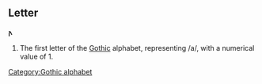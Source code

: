 ==Letter==
'''𐌰'''

#The first letter of the [[Gothic]] alphabet, representing /a/, with a numerical value of 1.
[[Category:Gothic alphabet]]